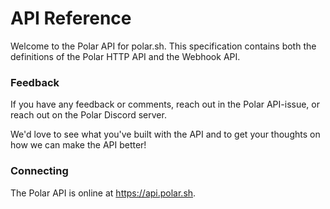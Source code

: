# API Reference
Welcome to the Polar API for polar.sh. This specification contains both the definitions of the Polar HTTP API and the Webhook API.

### Feedback
If you have any feedback or comments, reach out in the Polar API-issue, or reach out on the Polar Discord server.

We'd love to see what you've built with the API and to get your thoughts on how we can make the API better!

### Connecting
The Polar API is online at https://api.polar.sh.
